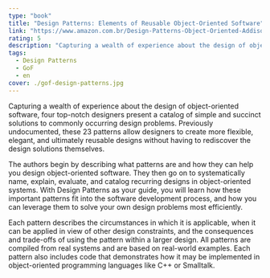 ```yaml
---
type: "book"
title: "Design Patterns: Elements of Reusable Object-Oriented Software"
link: "https://www.amazon.com.br/Design-Patterns-Object-Oriented-Addison-Wesley-Professional-ebook/dp/B000SEIBB8/ref=asc_df_B000SEIBB8/?tag=googleshopp00-20&linkCode=df0&hvadid=379725882390&hvpos=&hvnetw=g&hvrand=5415616217336762960&hvpone=&hvptwo=&hvqmt=&hvdev=c&hvdvcmdl=&hvlocint=&hvlocphy=1001754&hvtargid=pla-406130702825&psc=1"
rating: 5
description: "Capturing a wealth of experience about the design of object-oriented software, four top-notch designers present a catalog of simple and succinct solutions to commonly occurring design problems. Previously undocumented, these 23 patterns allow designers to create more flexible, elegant, and ultimately reusable designs without having to rediscover the design solutions themselves. The authors begin by describing what patterns are and how they can help you design object-oriented software. They then go on to systematically name, explain, evaluate, and catalog recurring designs in object-oriented systems. With Design Patterns as your guide, you will learn how these important patterns fit into the software development process, and how you can leverage them to solve your own design problems most efficiently. Each pattern describes the circumstances in which it is applicable, when it can be applied in view of other design constraints, and the consequences and trade-offs of using the pattern within a larger design. All patterns are compiled from real systems and are based on real-world examples. Each pattern also includes code that demonstrates how it may be implemented in object-oriented programming languages like C++ or Smalltalk."
tags:
  - Design Patterns
  - GoF
  - en
cover: ./gof-design-patterns.jpg
---
```

Capturing a wealth of experience about the design of object-oriented software, four top-notch designers present a catalog of simple and succinct solutions to commonly occurring design problems. Previously undocumented, these 23 patterns allow designers to create more flexible, elegant, and ultimately reusable designs without having to rediscover the design solutions themselves.

The authors begin by describing what patterns are and how they can help you design object-oriented software. They then go on to systematically name, explain, evaluate, and catalog recurring designs in object-oriented systems. With Design Patterns as your guide, you will learn how these important patterns fit into the software development process, and how you can leverage them to solve your own design problems most efficiently.

Each pattern describes the circumstances in which it is applicable, when it can be applied in view of other design constraints, and the consequences and trade-offs of using the pattern within a larger design. All patterns are compiled from real systems and are based on real-world examples. Each pattern also includes code that demonstrates how it may be implemented in object-oriented programming languages like C++ or Smalltalk.